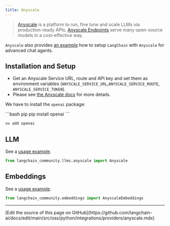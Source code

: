 ```yaml
---
title: Anyscale
---
```


>[Anyscale](https://www.anyscale.com) is a platform to run, fine tune and scale LLMs via production-ready APIs.
> [Anyscale Endpoints](https://docs.anyscale.com/endpoints/overview) serve many open-source models in a cost-effective way.

`Anyscale` also provides [an example](https://docs.anyscale.com/endpoints/model-serving/examples/langchain-integration)
how to setup `LangChain` with `Anyscale` for advanced chat agents.

## Installation and Setup

- Get an Anyscale Service URL, route and API key and set them as environment variables (`ANYSCALE_SERVICE_URL`,`ANYSCALE_SERVICE_ROUTE`, `ANYSCALE_SERVICE_TOKEN`).
- Please see [the Anyscale docs](https://www.anyscale.com/get-started) for more details.

We have to install the `openai` package:

<CodeGroup>
```bash pip
pip install openai
```

```bash uv
uv add openai
```
</CodeGroup>

## LLM

See a [usage example](/oss/python/integrations/llms/anyscale).

```python
from langchain_community.llms.anyscale import Anyscale
```

## Embeddings

See a [usage example](/oss/python/integrations/text_embedding/anyscale).

```python
from langchain_community.embeddings import AnyscaleEmbeddings
```

---

<Callout icon="pen-to-square" iconType="regular">
  [Edit the source of this page on GitHub](https://github.com/langchain-ai/docs/edit/main/src/oss/python/integrations/providers/anyscale.mdx)
</Callout>
